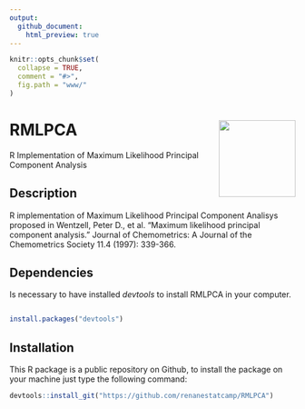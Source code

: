 ```yaml
---
output:
  github_document:
    html_preview: true
---
```


```r
knitr::opts_chunk$set(
  collapse = TRUE,
  comment = "#>",
  fig.path = "www/"
)
```

# RMLPCA <img src='www/HEXRMLPCA.png' align="right" height="135" /></a>
R Implementation of Maximum Likelihood Principal Component Analysis

## Description

R implementation of Maximum Likelihood Principal Component Analisys
    proposed in Wentzell, Peter D., et al. "Maximum likelihood principal 
    component analysis." Journal of Chemometrics: A Journal of the Chemometrics
    Society 11.4 (1997): 339-366.

## Dependencies 

Is necessary to have installed _devtools_ to install RMLPCA in your computer.

``` R

install.packages("devtools")

```

## Installation

This R package is a public repository on Github, to install the package on your machine just type the following command:

``` R
devtools::install_git("https://github.com/renanestatcamp/RMLPCA")
```
